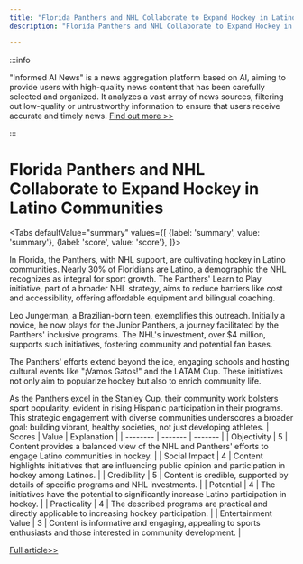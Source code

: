```yaml
---
title: "Florida Panthers and NHL Collaborate to Expand Hockey in Latino Communities"
description: "Florida Panthers and NHL Collaborate to Expand Hockey in Latino Communities"

---
```



:::info

"Informed AI News" is a news aggregation platform based on AI, aiming to provide users with high-quality news content that has been carefully selected and organized. It analyzes a vast array of news sources, filtering out low-quality or untrustworthy information to ensure that users receive accurate and timely news.  [Find out more >>](/)

:::

# Florida Panthers and NHL Collaborate to Expand Hockey in Latino Communities


<Tabs
	defaultValue="summary"
	values={[
	{label: 'summary', value: 'summary'},
	{label: 'score', value: 'score'},
]}>
<TabItem value="summary">


In Florida, the Panthers, with NHL support, are cultivating hockey in Latino communities. Nearly 30% of Floridians are Latino, a demographic the NHL recognizes as integral for sport growth. The Panthers' Learn to Play initiative, part of a broader NHL strategy, aims to reduce barriers like cost and accessibility, offering affordable equipment and bilingual coaching.

Leo Jungerman, a Brazilian-born teen, exemplifies this outreach. Initially a novice, he now plays for the Junior Panthers, a journey facilitated by the Panthers' inclusive programs. The NHL's investment, over $4 million, supports such initiatives, fostering community and potential fan bases.

The Panthers' efforts extend beyond the ice, engaging schools and hosting cultural events like "¡Vamos Gatos!" and the LATAM Cup. These initiatives not only aim to popularize hockey but also to enrich community life.

As the Panthers excel in the Stanley Cup, their community work bolsters sport popularity, evident in rising Hispanic participation in their programs. This strategic engagement with diverse communities underscores a broader goal: building vibrant, healthy societies, not just developing athletes.
</TabItem>
<TabItem value="score">
	| Scores     | Value   | Explanation |
	| -------- | ------- | ------- |
	| Objectivity  | 5    | Content provides a balanced view of the NHL and Panthers' efforts to engage Latino communities in hockey.    |
	| Social Impact | 4     | Content highlights initiatives that are influencing public opinion and participation in hockey among Latinos.    |
	| Credibility    | 5    | Content is credible, supported by details of specific programs and NHL investments.    |
	| Potential    | 4    | The initiatives have the potential to significantly increase Latino participation in hockey.    |
	| Practicality    | 4    | The described programs are practical and directly applicable to increasing hockey participation.    |
	| Entertainment Value    | 3    | Content is informative and engaging, appealing to sports enthusiasts and those interested in community development.    |
</TabItem>
</Tabs>

[Full article>>](https://apnews.com/article/stanley-cup-final-panthers-dde19c887d939d7aea2c1ee91d73f323)
